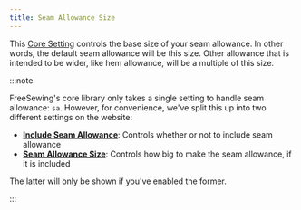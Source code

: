 ```yaml
---
title: Seam Allowance Size
---
```


This [Core Setting][core-settings] controls the base size of your seam
allowance.  In other words, the default seam allowance will be this size. Other
allowance that is intended to be wider, like hem allowance, will be a multiple
of this size.

:::note


FreeSewing's core library only takes a single setting to handle seam allowance: `sa`.
However, for convenience, we've split this up into two different settings on the website:

- **[Include Seam Allowance](/docs/about/site/draft/core-settings/sabool)**: Controls whether or not to include seam allowance
- **[Seam Allowance Size](/docs/about/site/draft/core-settings/samm)**: Controls how big to make the seam allowance, if it is included

The latter will only be shown if you've enabled the former.

:::

[core-settings]: /docs/about/site/draft/core-settings/
